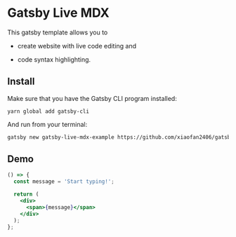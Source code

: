 # Gatsby Live MDX

This gatsby template allows you to

- create website with live code editing and

- code syntax highlighting.

## Install

Make sure that you have the Gatsby CLI program installed:

```
yarn global add gatsby-cli
```

And run from your terminal:

```bash
gatsby new gatsby-live-mdx-example https://github.com/xiaofan2406/gatsby-live-mdx
```

## Demo

<Editor>

```jsx
() => {
  const message = 'Start typing!';

  return (
    <div>
      <span>{message}</span>
    </div>
  );
};
```

</Editor>
